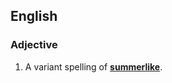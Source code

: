 ==English==
===Adjective===
{{en-adj|pos=[[summer]]-[[like]]}}

#A variant spelling of '''[[summerlike]]'''.
